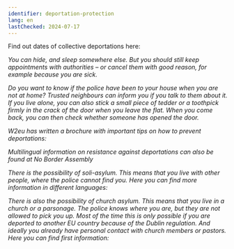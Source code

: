 ```yaml
---
identifier: deportation-protection
lang: en
lastChecked: 2024-07-17
---
```



Find out dates of collective deportations here:

<Address identifier="deportationalarm" />

You can hide, and sleep somewhere else. But you should still keep appointments with authorities – or cancel them with good reason, for example because you are sick.

Do you want to know if the police have been to your house when you are not at home? Trusted neighbours can inform you if you talk to them about it. If you live alone, you can also stick a small piece of tedder or a toothpick firmly in the crack of the door when you leave the flat. When you come back, you can then check whether someone has opened the door.

W2eu has written a brochure with important tips on how to prevent deportations:

<ExternalShortLink identifier="w2eu-deportation" />

Multilingual information on resistance against deportations can also be found at No Border Assembly

<ExternalShortLink identifier="noboarderassembly_resistance" />

There is the possibility of soli-asylum. This means that you live with other people, where the police cannot find you. Here you can find more information in different languages:

<ExternalShortLink identifier="citizenasylum" />

There is also the possibility of church asylum. This means that you live in a church or a parsonage. The police knows where you are, but they are not allowed to pick you up. Most of the time this is only possible if you are deported to another EU country because of the Dublin regulation. And ideally you already have personal contact with church members or pastors. Here you can find first information:

<ExternalShortLink identifier="kirchenasyl" />

